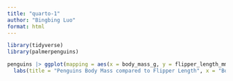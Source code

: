 ```yaml
---
title: "quarto-1"
author: "Bingbing Luo"
format: html
---
```

```r
library(tidyverse)
library(palmerpenguins)
```
```r
penguins |> ggplot(mapping = aes(x = body_mass_g, y = flipper_length_mm, color = species)) + geom_point() +
  labs(title = "Penguins Body Mass compared to Flipper Length", x = "Body Mass", y = "Flipper Length")
```

